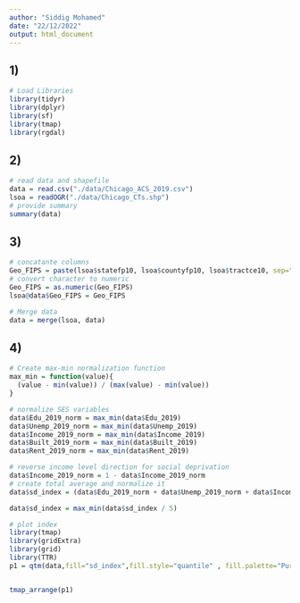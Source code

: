 ---
author: "Siddig Mohamed"
date: "22/12/2022"
output: html_document
---

## 1)

```{r}
# Load Libraries
library(tidyr)
library(dplyr)
library(sf)
library(tmap)
library(rgdal) 
```

## 2)
```{r}
# read data and shapefile
data = read.csv("./data/Chicago_ACS_2019.csv")
lsoa = readOGR("./data/Chicago_CTs.shp")
# provide summary
summary(data)
```

## 3)

```{r}
# concatante columns
Geo_FIPS = paste(lsoa$statefp10, lsoa$countyfp10, lsoa$tractce10, sep="")
# convert character to numeric
Geo_FIPS = as.numeric(Geo_FIPS)
lsoa@data$Geo_FIPS = Geo_FIPS

# Merge data
data = merge(lsoa, data)
```

## 4)

```{r}
# Create max-min normalization function
max_min = function(value){
  (value - min(value)) / (max(value) - min(value))
}

# normalize SES variables
data$Edu_2019_norm = max_min(data$Edu_2019)
data$Unemp_2019_norm = max_min(data$Unemp_2019)
data$Income_2019_norm = max_min(data$Income_2019)
data$Built_2019_norm = max_min(data$Built_2019)
data$Rent_2019_norm = max_min(data$Rent_2019)

# reverse income level direction for social deprivation
data$Income_2019_norm = 1 - data$Income_2019_norm 
# create total average and normalize it
data$sd_index = (data$Edu_2019_norm + data$Unemp_2019_norm + data$Income_2019_norm + data$Built_2019_norm + data$Rent_2019_norm)

data$sd_index = max_min(data$sd_index / 5)
```


```{r}
# plot index
library(tmap) 
library(gridExtra) 
library(grid) 
library(TTR)
p1 = qtm(data,fill="sd_index",fill.style="quantile" , fill.palette="Purples",borders = NULL) + tm_layout(main.title = "Chicago Social Deprivation Index")


tmap_arrange(p1)

```




